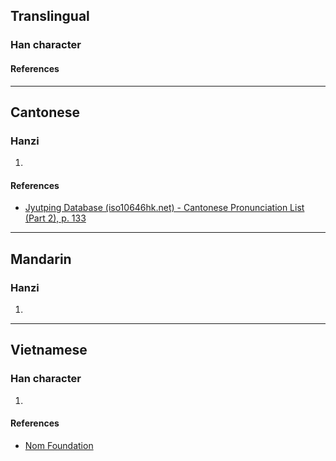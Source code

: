 {{character info/new}}
==Translingual==

===Han character===
{{Han char|rn=75|rad=木|as=13|sn=17|four=48936|canj=DYTU,XXDYT|ids=⿰木道}}

====References====
{{Han ref|kx=0557.230|dkj=15688|hdz=21305.060|uh=6AA4}}

----

==Cantonese==

===Hanzi===
{{yue-hanzi|jyut=[[dou6]]|y=dou6}}

# {{defn|lang=yue|sort=木13}}

====References====
* [http://www.iso10646hk.net/jp/document/download.jsp Jyutping Database (iso10646hk.net) - Cantonese Pronunciation List (Part 2), p. 133]

----

==Mandarin==

===Hanzi===
{{cmn-hanzi|pin=[[dào]] ([[dao4]])|wg=tao<sup>4</sup>}}

# {{defn|lang=cmn|sort=木13}}

----

==Vietnamese==

===Han character===
{{vi-readings|rs=木13|reading=gạo}}

# {{defn|lang=vi|sort=木13}}

====References====
* [http://nomfoundation.org/common/nom_details.php?codepoint=6aa4 Nom Foundation]